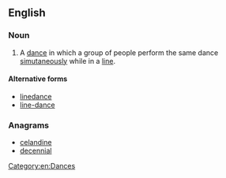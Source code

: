 ==English==
{{wikipedia}}

===Noun===
{{en-noun|head=[[line]] [[dance]]}}

# A [[dance]] in which a group of people perform the same dance [[simutaneous]]ly while in a [[line]].

====Alternative forms====
* [[linedance]]
* [[line-dance]]

===Anagrams===
* [[celandine#English|celandine]]
* [[decennial#English|decennial]]

[[Category:en:Dances]]